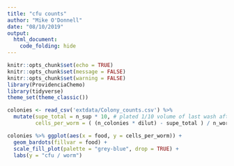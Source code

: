 ```yaml
---
title: "cfu counts"
author: "Mike O'Donnell"
date: "08/10/2019"
output: 
  html_document:
    code_folding: hide
---
```


```r
knitr::opts_chunk$set(echo = TRUE)
knitr::opts_chunk$set(message = FALSE)
knitr::opts_chunk$set(warning = FALSE)
library(ProvidenciaChemo)
library(tidyverse)
theme_set(theme_classic())
```


```r
colonies <- read_csv('extdata/Colony_counts.csv') %>%
  mutate(supe_total = n_sup * 10, # plated 1/10 volume of last wash after bleaching to get n cells left in supe
         cells_per_worm = ( (n_colonies * dilut) - supe_total ) / n_worms) # normalize based on # cells left over after bleaching

colonies %>% ggplot(aes(x = food, y = cells_per_worm)) +
  geom_bardots(fillvar = food) +
  scale_fill_plot(palette = "grey-blue", drop = TRUE) +
  labs(y = "cfu / worm")
```

